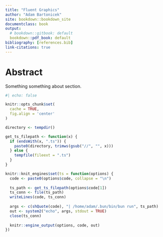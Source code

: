 ```yaml
---
title: "Fluent Graphics"
author: "Adam Bartonicek"
site: bookdown::bookdown_site
documentclass: book
output:
  # bookdown::gitbook: default
  bookdown::pdf_book: default
bibliography: [references.bib]
link-citations: true
---
```



# Abstract 

Something something about section.

```r
#| echo: false

knitr::opts_chunk$set(
  cache = TRUE,
  fig.align = 'center'
)

directory <- tempdir()

get_ts_filepath <- function(x) {
  if (endsWith(x, ".ts")) {
    paste0(directory, trimws(gsub("//", "", x)))
  } else {
    tempfile(fileext = ".ts")
  }
}

knitr::knit_engines$set(ts = function(options) {
  code <- paste0(options$code, collapse = "\n")
  
  ts_path <- get_ts_filepath(options$code[1])
  ts_conn <- file(ts_path)
  writeLines(code, ts_conn)
  
  args <- c(shQuote(code), "| /home/adam/.bun/bin/bun run", ts_path)
  out <- system2("echo", args, stdout = TRUE)
  close(ts_conn)
  
  knitr::engine_output(options, code, out)
})

```

